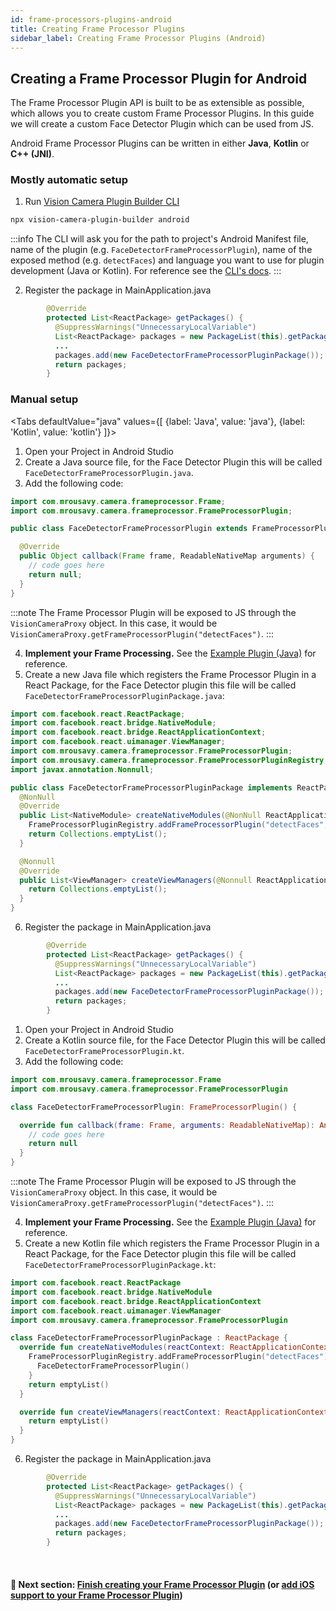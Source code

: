 ```yaml
---
id: frame-processors-plugins-android
title: Creating Frame Processor Plugins
sidebar_label: Creating Frame Processor Plugins (Android)
---
```



## Creating a Frame Processor Plugin for Android

The Frame Processor Plugin API is built to be as extensible as possible, which allows you to create custom Frame Processor Plugins.
In this guide we will create a custom Face Detector Plugin which can be used from JS.

Android Frame Processor Plugins can be written in either **Java**, **Kotlin** or **C++ (JNI)**.

### Mostly automatic setup

1. Run [Vision Camera Plugin Builder CLI](https://github.com/mateusz1913/vision-camera-plugin-builder)

```sh
npx vision-camera-plugin-builder android
```

:::info
The CLI will ask you for the path to project's Android Manifest file, name of the plugin (e.g. `FaceDetectorFrameProcessorPlugin`), name of the exposed method (e.g. `detectFaces`) and language you want to use for plugin development (Java or Kotlin).
For reference see the [CLI's docs](https://github.com/mateusz1913/vision-camera-plugin-builder#%EF%B8%8F-options).
:::

2. Register the package in MainApplication.java

```java {6}
        @Override
        protected List<ReactPackage> getPackages() {
          @SuppressWarnings("UnnecessaryLocalVariable")
          List<ReactPackage> packages = new PackageList(this).getPackages();
          ...
          packages.add(new FaceDetectorFrameProcessorPluginPackage()); // <- add
          return packages;
        }
```

### Manual setup

<Tabs
  defaultValue="java"
  values={[
    {label: 'Java', value: 'java'},
    {label: 'Kotlin', value: 'kotlin'}
  ]}>
<TabItem value="java">

1. Open your Project in Android Studio
2. Create a Java source file, for the Face Detector Plugin this will be called `FaceDetectorFrameProcessorPlugin.java`.
3. Add the following code:

```java {8}
import com.mrousavy.camera.frameprocessor.Frame;
import com.mrousavy.camera.frameprocessor.FrameProcessorPlugin;

public class FaceDetectorFrameProcessorPlugin extends FrameProcessorPlugin {

  @Override
  public Object callback(Frame frame, ReadableNativeMap arguments) {
    // code goes here
    return null;
  }
}
```

:::note
The Frame Processor Plugin will be exposed to JS through the `VisionCameraProxy` object. In this case, it would be `VisionCameraProxy.getFrameProcessorPlugin("detectFaces")`.
:::

4. **Implement your Frame Processing.** See the [Example Plugin (Java)](https://github.com/mrousavy/react-native-vision-camera/blob/main/example/android/app/src/main/java/com/mrousavy/camera/example/ExampleFrameProcessorPlugin.java) for reference.
5. Create a new Java file which registers the Frame Processor Plugin in a React Package, for the Face Detector plugin this file will be called `FaceDetectorFrameProcessorPluginPackage.java`:

```java {12}
import com.facebook.react.ReactPackage;
import com.facebook.react.bridge.NativeModule;
import com.facebook.react.bridge.ReactApplicationContext;
import com.facebook.react.uimanager.ViewManager;
import com.mrousavy.camera.frameprocessor.FrameProcessorPlugin;
import com.mrousavy.camera.frameprocessor.FrameProcessorPluginRegistry;
import javax.annotation.Nonnull;

public class FaceDetectorFrameProcessorPluginPackage implements ReactPackage {
  @NonNull
  @Override
  public List<NativeModule> createNativeModules(@NonNull ReactApplicationContext reactContext) {
    FrameProcessorPluginRegistry.addFrameProcessorPlugin("detectFaces", options -> new FaceDetectorFrameProcessorPlugin());
    return Collections.emptyList();
  }

  @Nonnull
  @Override
  public List<ViewManager> createViewManagers(@Nonnull ReactApplicationContext reactContext) {
    return Collections.emptyList();
  }
}
```

6. Register the package in MainApplication.java

```java {6}
        @Override
        protected List<ReactPackage> getPackages() {
          @SuppressWarnings("UnnecessaryLocalVariable")
          List<ReactPackage> packages = new PackageList(this).getPackages();
          ...
          packages.add(new FaceDetectorFrameProcessorPluginPackage()); // <- add
          return packages;
        }
```

</TabItem>
<TabItem value="kotlin">

1. Open your Project in Android Studio
2. Create a Kotlin source file, for the Face Detector Plugin this will be called `FaceDetectorFrameProcessorPlugin.kt`.
3. Add the following code:

```kotlin {7}
import com.mrousavy.camera.frameprocessor.Frame
import com.mrousavy.camera.frameprocessor.FrameProcessorPlugin

class FaceDetectorFrameProcessorPlugin: FrameProcessorPlugin() {

  override fun callback(frame: Frame, arguments: ReadableNativeMap): Any? {
    // code goes here
    return null
  }
}
```

:::note
The Frame Processor Plugin will be exposed to JS through the `VisionCameraProxy` object. In this case, it would be `VisionCameraProxy.getFrameProcessorPlugin("detectFaces")`.
:::

4. **Implement your Frame Processing.** See the [Example Plugin (Java)](https://github.com/mrousavy/react-native-vision-camera/blob/main/example/android/app/src/main/java/com/mrousavy/camera/example/ExampleFrameProcessorPlugin.java) for reference.
5. Create a new Kotlin file which registers the Frame Processor Plugin in a React Package, for the Face Detector plugin this file will be called `FaceDetectorFrameProcessorPluginPackage.kt`:

```kotlin {9}
import com.facebook.react.ReactPackage
import com.facebook.react.bridge.NativeModule
import com.facebook.react.bridge.ReactApplicationContext
import com.facebook.react.uimanager.ViewManager
import com.mrousavy.camera.frameprocessor.FrameProcessorPlugin

class FaceDetectorFrameProcessorPluginPackage : ReactPackage {
  override fun createNativeModules(reactContext: ReactApplicationContext): List<NativeModule> {
    FrameProcessorPluginRegistry.addFrameProcessorPlugin("detectFaces") { options ->
      FaceDetectorFrameProcessorPlugin()
    }
    return emptyList()
  }

  override fun createViewManagers(reactContext: ReactApplicationContext): List<ViewManager<*, *>> {
    return emptyList()
  }
}
```

6. Register the package in MainApplication.java

```java {6}
        @Override
        protected List<ReactPackage> getPackages() {
          @SuppressWarnings("UnnecessaryLocalVariable")
          List<ReactPackage> packages = new PackageList(this).getPackages();
          ...
          packages.add(new FaceDetectorFrameProcessorPluginPackage()); // <- add
          return packages;
        }
```

</TabItem>
</Tabs>

<br />

#### 🚀 Next section: [Finish creating your Frame Processor Plugin](frame-processors-plugins-final) (or [add iOS support to your Frame Processor Plugin](frame-processors-plugins-ios))
